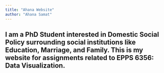 ---
title: "Ahana Website"
author: "Ahana Samat"
---

## I am a PhD Student interested in Domestic Social Policy surrounding social institutions like Education, Marriage, and Family. This is my website for assignments related to EPPS 6356: Data Visualization.


